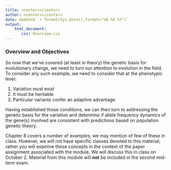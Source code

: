 ```yaml
---
title: <center></center>
author: <center></center>
date: Updated `r format(Sys.Date(),format="%B %d %Y")`
output: 
    html_document:
       css: Overview.css
---
```

### Overview and Objectives

So now that we've covered (at least in theory) the genetic basis for evolutionary change, we need to turn our attention to evolution in the field.  To consider any such example, we need to consider that at the phenotypic level:

1.  Variation must exist
2.  It must be heritable
3.  Particular variants confer an adaptive advantage

Having established those conditions, we can then turn to addressing the genetic basis for the variation and determine if allele frequency dynamics of the gene(s) involved are consistent with predictions based on population genetic theory.

Chapter 8 covers a number of examples; we may mention of few of these in class.  However, we will not have specific classes devoted to this material; rather you will examine these concepts in the context of the paper assignment associated with the module.  We will discuss this in class on October 2.  Material from this module will **not** be included in the second mid-term exam.




